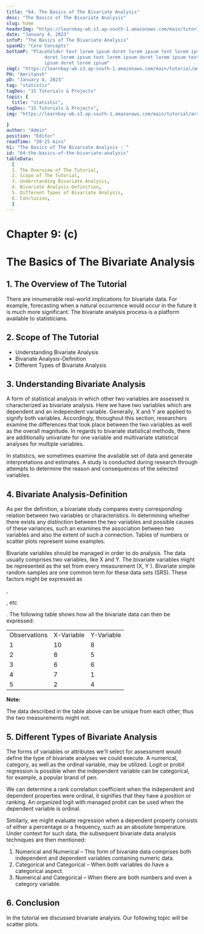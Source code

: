 ```yaml
---
title: "64. The Basics of The Bivariate Analysis"
desc: "The Basics of The Bivariate Analysis"
slug: home
headerImg: "https://learnbay-wb.s3.ap-south-1.amazonaws.com/main/tutorial/python.png"
date: "January 4, 2023"
infoP: "The Basics of The Bivariate Analysis"
spanH2: "Core Concepts"
bottomP: "Placeholder text lorem ipsum doret lorem ipsum text lorem ipsum
              doret lorem ipsum text lorem ipsum doret lorem ipsum text lorem
              ipsum doret lorem ipsum"
imgC: "https://learnbay-wb.s3.ap-south-1.amazonaws.com/main/tutorial/amritansh.png"
PH: "Amritansh"
pD: "January 4, 2023"
tag: "statistic"
tagDes: "15 Tutorials & Projects"
topic: {
  title: "statistic",
tagDes: "15 Tutorials & Projects",
img: "https://learnbay-wb.s3.ap-south-1.amazonaws.com/main/tutorial/arrow.png"

}
author: "Admin"
position: "Editor"
readTime: "20-25 mins"
h1: "The Basics of The Bivariate Analysis : "
id: "64-the-basics-of-the-bivariate-analysis"
tableData:
  [
  1. The Overview of The Tutorial, 
  2. Scope of The Tutorial,  
  3. Understanding Bivariate Analysis,  
  4. Bivariate Analysis-Definition,
  5. Different Types of Bivariate Analysis,
  6. Conclusion,
  ]
---
```


# **Chapter 9: (c)**


# **The Basics of The Bivariate Analysis**


## 1. The Overview of The Tutorial

There are innumerable real-world implications for bivariate data. For example, forecasting when a natural occurrence would occur in the future it is much more significant. The bivariate analysis process is a platform available to statisticians.


## 2. Scope of The Tutorial



* Understanding Bivariate Analysis
* Bivariate Analysis-Definition 
* Different Types of Bivariate Analysis


## 3. Understanding Bivariate Analysis

A form of statistical analysis in which other two variables are assessed is characterized as bivariate analysis. Here we have two variables which are dependent and an independent variable. Generally, X and Y are applied to signify both variables. Accordingly, throughout this section, researchers examine the differences that took place between the two variables as well as the overall magnitude. In regards to bivariate statistical methods, there are additionally univariate for one variable and multivariate statistical analyses for multiple variables.

In statistics, we sometimes examine the available set of data and generate interpretations and estimates. A study is conducted during research through attempts to determine the reason and consequences of the selected variables.


## 4. Bivariate Analysis-Definition 

As per the definition, a bivariate study compares every corresponding relation between two variables or characteristics. In determining whether there exists any distinction between the two variables and possible causes of these variances, such an examines the association between two variables and also the extent of such a connection. Tables of numbers or scatter plots represent some examples.

Bivariate variables should be managed in order to do analysis. The data usually comprises two variables, like X and Y. The bivariate variables might be represented as the set from every measurement (X, Y ). Bivariate simple random samples are one common term for these data sets (SRS). These factors might be expressed as 

, 

, etc 

. The following table shows how all the bivariate data can then be expressed:


<table>
  <tr>
   <td>Observations
   </td>
   <td>X-Variable
   </td>
   <td>Y-Variable
   </td>
  </tr>
  <tr>
   <td>1
   </td>
   <td>10
   </td>
   <td>8
   </td>
  </tr>
  <tr>
   <td>2
   </td>
   <td>8
   </td>
   <td>5
   </td>
  </tr>
  <tr>
   <td>3
   </td>
   <td>6
   </td>
   <td>6
   </td>
  </tr>
  <tr>
   <td>4
   </td>
   <td>7
   </td>
   <td>1
   </td>
  </tr>
  <tr>
   <td>5
   </td>
   <td>2
   </td>
   <td>4
   </td>
  </tr>
</table>



**Note:**

The data described in the table above can be unique from each other, thus the two measurements might not.


## 5. Different Types of Bivariate Analysis

The forms of variables or attributes we'll select for assessment would define the type of bivariate analyses we could execute. A numerical, category, as well as the ordinal variable, may be utilized. Logit or probit regression is possible when the independent variable can be categorical, for example, a popular brand of pen.

We can determine a rank correlation coefficient when the independent and dependent properties were ordinal, it signifies that they have a position or ranking. An organized logit with managed probit can be used when the dependent variable is ordinal.

Similarly, we might evaluate regression when a dependent property consists of either a percentage or a frequency, such as an absolute temperature. Under context for such data, the subsequent bivariate data analysis techniques are then mentioned:



1. Numerical and Numerical – This form of bivariate data comprises both independent and dependent variables containing numeric data.
2. Categorical and Categorical – When both variables do have a categorical aspect.
3. Numerical and Categorical – When there are both numbers and even a category variable.


## 6. Conclusion

In the tutorial we discussed bivariate analysis. Our following topic will be scatter plots.